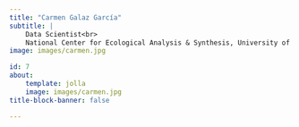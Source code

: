 ```yaml
---
title: "Carmen Galaz García"
subtitle: | 
    Data Scientist<br>
    National Center for Ecological Analysis & Synthesis, University of California, Santa Barbara
image: images/carmen.jpg

id: 7
about:
    template: jolla
    image: images/carmen.jpg
title-block-banner: false

---
```


